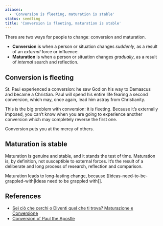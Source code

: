 ```yaml
---
aliases:
  - 'Conversion is fleeting, maturation is stable'
status: seedling
title: 'Conversion is fleeting, maturation is stable'
---
```

There are two ways for people to change: conversion and maturation.

- **Conversion** is when a person or situation changes _suddenly_, as a result of an _external_ force or influence.
- **Maturation** is when a person or situation changes _gradually_, as a result of _internal_ search and reflection.

## Conversion is fleeting

St. Paul experienced a conversion: he saw God on his way to Damascus and became a Christian. Paul will spend his entire life fearing a second conversion, which may, once again, lead him astray from Christianity.

This is the big problem with conversion: it is fleeting. Because it’s externally imposed, you can’t know when you are going to experience another conversion which may completely reverse the first one.

Conversion puts you at the mercy of others.

## Maturation is stable

Maturation is genuine and stable, and it stands the test of time. Maturation is, by definition, not susceptible to external forces. It’s the result of a deliberate and long process of research, reflection and comparison.

Maturation leads to long-lasting change, because [[ideas-need-to-be-grappled-with|Ideas need to be grappled with]].

## References

- [Sei ciò che cerchi o Diventi quel che ti trova? Maturazione e Conversione](https://www.youtube.com/watch?v=30fCgQ_cGWs&ab_channel=RickDuFer)
- [Conversion of Paul the Apostle](https://en.wikipedia.org/wiki/Conversion_of_Paul_the_Apostle)
